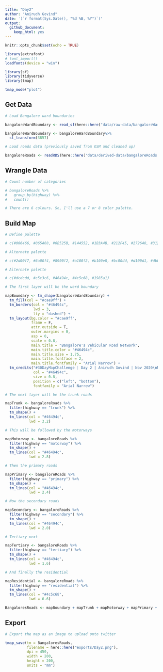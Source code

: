 ```yaml
---
title: "Day2"
author: "Anirudh Govind"
date: '(`r format(Sys.Date(), "%d %B, %Y")`)'
output:
  github_document:
    keep_html: yes
---
```


```r
knitr::opts_chunk$set(echo = TRUE)

library(extrafont)
# font_import()
loadfonts(device = "win")

library(sf)
library(tidyverse)
library(tmap)

tmap_mode("plot")
```

## Get Data

```r
# Load Bangalore ward boundaries

bangaloreWardBoundary <- read_sf(here::here("data/raw-data/bangaloreWardBoundary.shp"))

bangaloreWardBoundary <- bangaloreWardBoundary%>% 
  st_transform(3857)
```

```r
# Load roads data (previously saved from OSM and cleaned up)

bangaloreRoads <- readRDS(here::here("data/derived-data/bangaloreRoads.rds"))
```

## Wrangle Data

```r
# Count number of categories

# bangaloreRoads %>% 
#   group_by(highway) %>% 
#   count()

# There are 6 colours. So, I'll use a 7 or 8 color palette.

```

## Build Map

```r
# Define palette

# c(#006466, #065A60, #0B525B, #144552, #1B3A4B, #212F45, #272640, #312244, #3E1F47, #4D194D)

# Alternate palette

# c(#2d00f7, #6a00f4, #8900f2, #a100f2, #b100e8, #bc00dd, #d100d1, #db00b6, #e500a4, #f20089)

# Alternate palette

# c(#dcdcdd, #c5c3c6, #46494c, #4c5c68, #1985a1)

# The first layer will be the ward boundary

mapBoundary <- tm_shape(bangaloreWardBoundary) +
  tm_fill(col = "#cae9ff") + 
  tm_borders(col = "#46494c",
             lwd = 3,
             lty = "dashed") +
  tm_layout(bg.color = "#cae9ff",
            frame = F,
            attr.outside = T,
            outer.margins = 0,
            asp = 0,
            scale = 0.8,
            main.title = "Bangalore's Vehicular Road Network",
            main.title.color = "#46494c",
            main.title.size = 1.75,
            main.title.fontface = 2,
            main.title.fontfamily = "Arial Narrow") + 
  tm_credits("#30DayMapChallenge | Day 2 | Anirudh Govind | Nov 2020\nMap data © OpenStreetMap contributors and available from https://www.openstreetmap.org",
             col = "#46494c",
             size = 0.8,
             position = c("left", "bottom"),
             fontfamily = "Arial Narrow")

# The next layer will be the trunk roads

mapTrunk <- bangaloreRoads %>% 
  filter(highway == "trunk") %>% 
  tm_shape() +
  tm_lines(col = "#46494c",
           lwd = 3.2)

# This will be followed by the motorways

mapMotorway <- bangaloreRoads %>% 
  filter(highway == "motorway") %>% 
  tm_shape() +
  tm_lines(col = "#46494c",
           lwd = 2.8)

# Then the primary roads

mapPrimary <- bangaloreRoads %>% 
  filter(highway == "primary") %>% 
  tm_shape() +
  tm_lines(col = "#46494c",
           lwd = 2.4)

# Now the secondary roads

mapSecondary <- bangaloreRoads %>% 
  filter(highway == "secondary") %>% 
  tm_shape() +
  tm_lines(col = "#46494c",
           lwd = 2.0)

# Tertiary next

mapTertiary <- bangaloreRoads %>% 
  filter(highway == "tertiary") %>% 
  tm_shape() +
  tm_lines(col = "#46494c",
           lwd = 1.6)

# And finally the residential

mapResidential <- bangaloreRoads %>% 
  filter(highway == "residential") %>% 
  tm_shape() +
  tm_lines(col = "#4c5c68",
           lwd = 0.6)

BangaloresRoads <- mapBoundary + mapTrunk + mapMotorway + mapPrimary + mapSecondary + mapTertiary + mapResidential

```

## Export

```r
# Export the map as an image to upload onto twitter

tmap_save(tm = BangaloresRoads,
          filename = here::here("exports/Day2.png"),
          dpi = 450,
          width = 200,
          height = 200,
          units = "mm")
```


